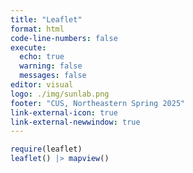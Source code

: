 ```yaml
---
title: "Leaflet"
format: html
code-line-numbers: false
execute:
  echo: true
  warning: false
  messages: false
editor: visual
logo: ./img/sunlab.png
footer: "CUS, Northeastern Spring 2025"
link-external-icon: true
link-external-newwindow: true
---
```


```r
require(leaflet)
leaflet() |> mapview()
```